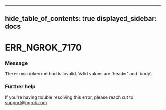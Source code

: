

---
hide_table_of_contents: true
displayed_sidebar: docs
---


# ERR_NGROK_7170

### Message
The `METHOD` token method is invalid. Valid values are 'header' and 'body'.

<ErrorDetails />



### Further help
If you're having trouble resolving this error, please reach out to [support@ngrok.com](mailto:support@ngrok.com?subject=Help%20with%20ERR_NGROK_7170)

